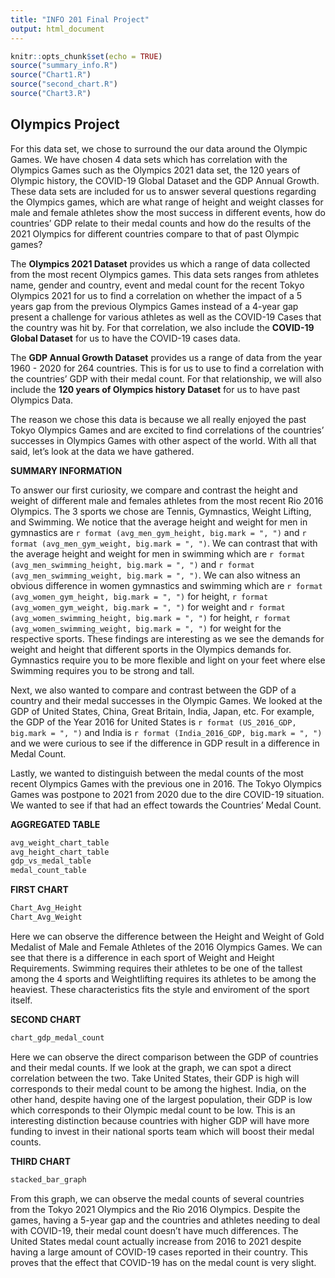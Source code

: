 ```yaml
---
title: "INFO 201 Final Project"
output: html_document
---
```


```r
knitr::opts_chunk$set(echo = TRUE)
source("summary_info.R")
source("Chart1.R")
source("second_chart.R")
source("Chart3.R")
```

## Olympics Project

For this data set, we chose to surround the our data around the Olympic Games. We have chosen 4 data sets which has correlation with the Olympics Games such as the Olympics 2021 data set, the 120 years of Olympic history, the COVID-19 Global Dataset and the GDP Annual Growth. These data sets are included for us to answer several questions regarding the Olympics games, which are what range of height and weight classes for male and female athletes show the most success in different events, how do countries’ GDP relate to their medal counts and how do the results of the 2021 Olympics for different countries compare to that of past Olympic games?

The **Olympics 2021 Dataset** provides us which a range of data collected from the most recent Olympics games. This data sets ranges from athletes name, gender and country, event and medal count for the recent Tokyo Olympics 2021 for us to find a correlation on whether the impact of a 5 years gap from the previous Olympics Games instead of a 4-year gap present a challenge for various athletes as well as the COVID-19 Cases that the country was hit by. For that correlation, we also include the **COVID-19 Global Dataset** for us to have the COVID-19 cases data.

The **GDP Annual Growth Dataset** provides us a range of data from the year 1960 - 2020 for 264 countries. This is for us to use to find a correlation with the countries' GDP with their medal count. For that relationship, we will also include the **120 years of Olympics history Dataset** for us to have past Olympics Data. 

The reason we chose this data is because we all really enjoyed the past Tokyo Olympics Games and are excited to find correlations of the countries' successes in Olympics Games with other aspect of the world. With all that said, let's look at the data we have gathered.


**SUMMARY INFORMATION**

To answer our first curiosity, we compare and contrast the height and weight of different male and females athletes from the most recent Rio 2016 Olympics. The 3 sports we chose are Tennis, Gymnastics, Weight Lifting, and Swimming. We notice that the average height and weight for men in gymnastics are `r format (avg_men_gym_height, big.mark = ", ")` and `r format (avg_men_gym_weight, big.mark = ", ")`. We can contrast that with the average height and weight for men in swimming which are `r format (avg_men_swimming_height, big.mark = ", ")` and `r format (avg_men_swimming_weight, big.mark = ", ")`. We can also witness an obvious difference in women gymnastics and swimming which are `r format (avg_women_gym_height, big.mark = ", ")` for height, `r format (avg_women_gym_weight, big.mark = ", ")` for weight and `r format (avg_women_swimming_height, big.mark = ", ")` for height, `r format (avg_women_swimming_weight, big.mark = ", ")` for weight for the respective sports. These findings are interesting as we see the demands for weight and height that different sports in the Olympics demands for. Gymnastics require you to be more flexible and light on your feet where else Swimming requires you to be strong and tall.

Next, we also wanted to compare and contrast between the GDP of a country and their medal successes in the Olympic Games. We looked at the GDP of United States, China, Great Britain, India, Japan, etc. For example, the GDP of the Year 2016 for United States is `r format (US_2016_GDP, big.mark = ", ")` and India is `r format (India_2016_GDP, big.mark = ", ")` and we were curious to see if the difference in GDP result in a difference in Medal Count. 

Lastly, we wanted to distinguish between the medal counts of the most recent Olympics Games with the previous one in 2016. The Tokyo Olympics Games was postpone to 2021 from 2020 due to the dire COVID-19 situation. We wanted to see if that had an effect towards the Countries' Medal Count.

**AGGREGATED TABLE**

```r
avg_weight_chart_table
avg_height_chart_table
gdp_vs_medal_table
medal_count_table
```

**FIRST CHART**

```r
Chart_Avg_Height
Chart_Avg_Weight
```

Here we can observe the difference between the Height and Weight of Gold Medalist of Male and Female Athletes of the 2016 Olympics Games. We can see that there is a difference in each sport of Weight and Height Requirements. Swimming requires their athletes to be one of the tallest among the 4 sports and Weightlifting requires its athletes to be among the heaviest. These characteristics fits the style and enviroment of the sport itself.

**SECOND CHART**

```r
chart_gdp_medal_count
```

Here we can observe the direct comparison between the GDP of countries and their medal counts. If we look at the graph, we can spot a direct correlation between the two. Take United States, their GDP is high will corresponds to their medal count to be among the highest. India, on the other hand, despite having one of the largest population, their GDP is low which corresponds to their Olympic medal count to be low. This is an interesting distinction because countries with higher GDP will have more funding to invest in their national sports team which will boost their medal counts. 

**THIRD CHART**

```r
stacked_bar_graph
```

From this graph, we can observe the medal counts of several countries from the Tokyo 2021 Olympics and the Rio 2016 Olympics. Despite the games, having a 5-year gap and the countries and athletes needing to deal with COVID-19, their medal count doesn't have much differences. The United States medal count actually increase from 2016 to 2021 despite having a large amount of COVID-19 cases reported in their country. This proves that the effect that COVID-19 has on the medal count is very slight. 
